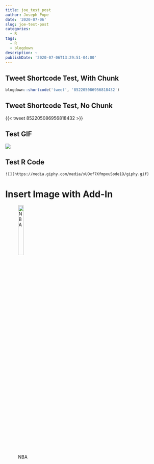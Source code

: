 ```yaml
---
title: joe_test_post
author: Joseph Pope
date: '2020-07-06'
slug: joe-test-post
categories:
  - R
tags:
  - R
  - blogdown
description: ~
publishDate: '2020-07-06T13:29:51-04:00'
---
```


## Tweet Shortcode Test, With Chunk
```r
blogdown::shortcode('tweet', '852205086956818432')
```

## Tweet Shortcode Test, No Chunk
{{< tweet 852205086956818432 >}}

## Test GIF 
![](https://media.giphy.com/media/xUOxf7XfmpxuSode1O/giphy.gif)

## Test R Code 
```
![](https://media.giphy.com/media/xUOxf7XfmpxuSode1O/giphy.gif)
```

# Insert Image with Add-In
![NBA](/post/2020-07-06-joe-test-post_files/nba.png){width=20%}


